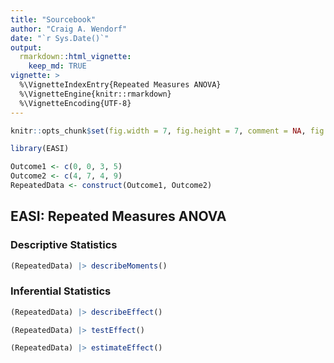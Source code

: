 ```yaml
---
title: "Sourcebook"
author: "Craig A. Wendorf"
date: "`r Sys.Date()`"
output: 
  rmarkdown::html_vignette:
    keep_md: TRUE
vignette: >
  %\VignetteIndexEntry{Repeated Measures ANOVA}
  %\VignetteEngine{knitr::rmarkdown}
  %\VignetteEncoding{UTF-8}
---
```


```r
knitr::opts_chunk$set(fig.width = 7, fig.height = 7, comment = NA, fig.path = "figures/")
```

```r
library(EASI)
```

```r
Outcome1 <- c(0, 0, 3, 5)
Outcome2 <- c(4, 7, 4, 9)
RepeatedData <- construct(Outcome1, Outcome2)
```

## EASI: Repeated Measures ANOVA

### Descriptive Statistics

```r
(RepeatedData) |> describeMoments()
```

### Inferential Statistics

```r
(RepeatedData) |> describeEffect()
```

```r
(RepeatedData) |> testEffect()
```

```r
(RepeatedData) |> estimateEffect()
```
